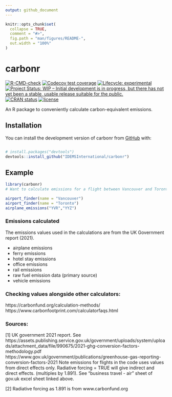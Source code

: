 ```yaml
---
output: github_document
---
```


<!-- README.md is generated from README.Rmd. Please edit that file -->

```r
knitr::opts_chunk$set(
  collapse = TRUE,
  comment = "#>",
  fig.path = "man/figures/README-",
  out.width = "100%"
)
```

# carbonr

<!-- badges: start -->
[![R-CMD-check](https://github.com/IDEMSInternational/carbonr/workflows/R-CMD-check/badge.svg)](https://github.com/IDEMSInternational/carbonr/actions)
[![Codecov test coverage](https://codecov.io/gh/IDEMSInternational/carbonr/branch/main/graph/badge.svg)](https://app.codecov.io/gh/IDEMSInternational/carbonr?branch=main)
[![Lifecycle:
experimental](https://img.shields.io/badge/lifecycle-experimental-orange.svg)](https://lifecycle.r-lib.org/articles/stages.html#experimental)
[![Project Status: WIP – Initial development is in progress, but there
has not yet been a stable, usable release suitable for the
public.](https://www.repostatus.org/badges/latest/wip.svg)](https://www.repostatus.org/#wip)
[![CRAN
status](https://www.r-pkg.org/badges/version/carbonr)](https://CRAN.R-project.org/package=carbonr)
[![license](https://img.shields.io/badge/license-LGPL%20(%3E=%203)-lightgrey.svg)](https://www.gnu.org/licenses/lgpl-3.0.en.html)
<!-- badges: end -->

 An R package to conveniently calculate carbon-equivalent emissions.
 
## Installation

You can install the development version of carbonr from [GitHub](https://github.com/) with:

``` r

# install.packages("devtools")
devtools::install_github("IDEMSInternational/carbonr")

```

## Example

```r
library(carbonr)
# Want to calculate emissions for a flight between Vancouver and Toronto

airport_finder(name = "Vancouver")
airport_finder(name = "Toronto")
airplane_emissions("YVR","YYZ")

```

### Emissions calculated
                                                                                             
The emissions values used in the calculations are from the UK Government report (2021).

* airplane emissions
* ferry emissions
* hotel stay emissions
* office emissions
* rail emissions
* raw fuel emission data (primary source)
* vehicle emissions

                                                                                             
### Checking values alongside other calculators:
https://carbonfund.org/calculation-methods/
https://www.carbonfootprint.com/calculatorfaqs.html
                                                 
### Sources:
[1] UK government 2021 report. See https://assets.publishing.service.gov.uk/government/uploads/system/uploads/attachment_data/file/990675/2021-ghg-conversion-factors-methodology.pdf https://www.gov.uk/government/publications/greenhouse-gas-reporting-conversion-factors-2021
Note emissions for flights in the code uses values from direct effects only. Radiative forcing = TRUE will give indirect and direct effects. (multiples by 1.891).
See "business travel - air" sheet of gov.uk excel sheet linked above.

[2] Radiative forcing as 1.891 is from www.carbonfund.org
